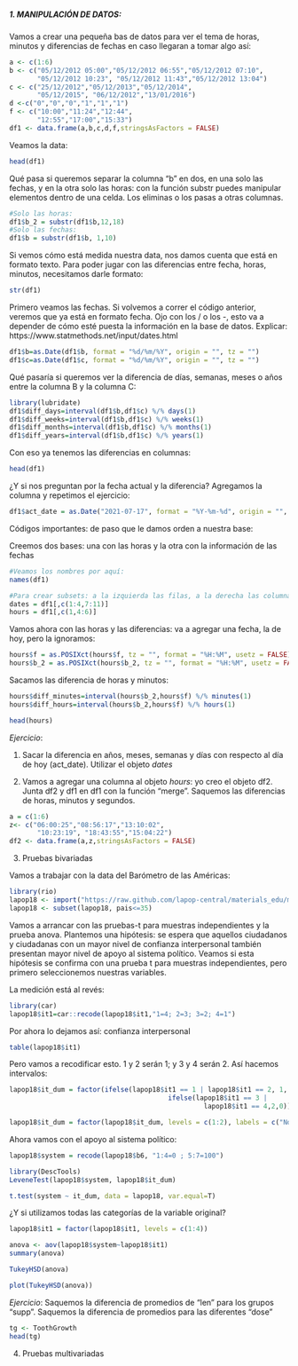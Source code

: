 
##### 1. MANIPULACIÓN DE DATOS:

Vamos a crear una pequeña bas de datos para ver el tema de horas, minutos y diferencias de fechas en caso llegaran a tomar algo así:

```r
a <- c(1:6)
b <- c("05/12/2012 05:00","05/12/2012 06:55","05/12/2012 07:10",
       "05/12/2012 10:23", "05/12/2012 11:43","05/12/2012 13:04")
c <- c("25/12/2012","05/12/2013","05/12/2014",
       "05/12/2015", "06/12/2012","13/01/2016")
d <-c("0","0","0","1","1","1")
f <- c("10:00","11:24","12:44",
       "12:55","17:00","15:33")
df1 <- data.frame(a,b,c,d,f,stringsAsFactors = FALSE)
```

Veamos la data:

```r
head(df1)
```
Qué pasa si queremos separar la columna "b" en dos, en una solo las fechas, y en la otra solo las horas: con la función substr puedes manipular elementos dentro de una celda. Los eliminas o los pasas a otras columnas.

```r
#Solo las horas:
df1$b_2 = substr(df1$b,12,18)
#Solo las fechas:
df1$b = substr(df1$b, 1,10)
```

Si vemos cómo está medida nuestra data, nos damos cuenta que está en formato texto. Para poder jugar con las diferencias entre fecha, horas, minutos, necesitamos darle formato:

```r
str(df1)
```

Primero veamos las fechas. Si volvemos a correr el código anterior, veremos que ya está en formato fecha. Ojo con los / o los -, esto va a depender de cómo esté puesta la información en la base de datos. Explicar: https://www.statmethods.net/input/dates.html

```r
df1$b=as.Date(df1$b, format = "%d/%m/%Y", origin = "", tz = "")
df1$c=as.Date(df1$c, format = "%d/%m/%Y", origin = "", tz = "")
```

Qué pasaría si queremos ver la diferencia de días, semanas, meses o años entre la columna B y la columna C:

```r
library(lubridate)
df1$diff_days=interval(df1$b,df1$c) %/% days(1)
df1$diff_weeks=interval(df1$b,df1$c) %/% weeks(1)
df1$diff_months=interval(df1$b,df1$c) %/% months(1)
df1$diff_years=interval(df1$b,df1$c) %/% years(1)
```

Con eso ya tenemos las diferencias en columnas:

```r
head(df1)
```
¿Y si nos preguntan por la fecha actual y la diferencia? Agregamos la columna y repetimos el ejercicio:

```r
df1$act_date = as.Date("2021-07-17", format = "%Y-%m-%d", origin = "", tz = "")
```

Códigos importantes: de paso que le damos orden a nuestra base:

Creemos dos bases: una con las horas y la otra con la información de las fechas

```r
#Veamos los nombres por aquí:
names(df1)
```

```r
#Para crear subsets: a la izquierda las filas, a la derecha las columnas.
dates = df1[,c(1:4,7:11)]
hours = df1[,c(1,4:6)]
```

Vamos ahora con las horas y las diferencias: va a agregar una fecha, la de hoy, pero la ignoramos:

```r
hours$f = as.POSIXct(hours$f, tz = "", format = "%H:%M", usetz = FALSE)
hours$b_2 = as.POSIXct(hours$b_2, tz = "", format = "%H:%M", usetz = FALSE)
```

Sacamos las diferencia de horas y minutos:

```r
hours$diff_minutes=interval(hours$b_2,hours$f) %/% minutes(1)
hours$diff_hours=interval(hours$b_2,hours$f) %/% hours(1)
```

```r
head(hours)
```

*Ejercicio*: 

1. Sacar la diferencia en años, meses, semanas y días con respecto al día de hoy (act_date). Utilizar el objeto *dates*

2. Vamos a agregar una columna al objeto *hours*: yo creo el objeto df2. Junta df2 y df1 en df1 con la función "merge". Saquemos las diferencias de horas, minutos y segundos.

```r
a = c(1:6)
z<- c("06:00:25","08:56:17","13:10:02",
       "10:23:19", "18:43:55","15:04:22")
df2 <- data.frame(a,z,stringsAsFactors = FALSE)
```


3. Pruebas bivariadas

Vamos a trabajar con la data del Barómetro de las Américas:

```r
library(rio)
lapop18 <- import("https://raw.github.com/lapop-central/materials_edu/main/LAPOP_AB_Merge_2018_v1.0.sav")
lapop18 <- subset(lapop18, pais<=35)
```

Vamos a arrancar con las pruebas-t para muestras independientes y la prueba anova. Plantemos una hipótesis: se espera que aquellos ciudadanos y ciudadanas con un mayor nivel de confianza interpersonal también presentan mayor nivel de apoyo al sistema político. Veamos si esta hipótesis se confirma con una prueba t para muestras independientes, pero primero seleccionemos nuestras variables.

La medición está al revés:

```r
library(car)
lapop18$it1=car::recode(lapop18$it1,"1=4; 2=3; 3=2; 4=1")
```

Por ahora lo dejamos así: confianza interpersonal

```r
table(lapop18$it1)
```

Pero vamos a recodificar esto. 1 y 2 serán 1; y 3 y 4 serán 2. Así hacemos intervalos:

```r
lapop18$it_dum = factor(ifelse(lapop18$it1 == 1 | lapop18$it1 == 2, 1,
                                        ifelse(lapop18$it1 == 3 |
                                                 lapop18$it1 == 4,2,0)))
```

```r
lapop18$it_dum = factor(lapop18$it_dum, levels = c(1:2), labels = c("No confía","Confía"))
```


Ahora vamos con el apoyo al sistema político:

```r
lapop18$system = recode(lapop18$b6, "1:4=0 ; 5:7=100")
```

```r
library(DescTools)
LeveneTest(lapop18$system, lapop18$it_dum)
```

```r
t.test(system ~ it_dum, data = lapop18, var.equal=T)
```

¿Y si utilizamos todas las categorías de la variable original?

```r
lapop18$it1 = factor(lapop18$it1, levels = c(1:4))
```

```r
anova <- aov(lapop18$system~lapop18$it1)
summary(anova)
```

```r
TukeyHSD(anova)
```

```r
plot(TukeyHSD(anova))
```

*Ejercicio*: Saquemos la diferencia de promedios de "len" para los grupos "supp". Saquemos la diferencia de promedios para las diferentes "dose"

```r
tg <- ToothGrowth
head(tg)
```


4. Pruebas multivariadas




